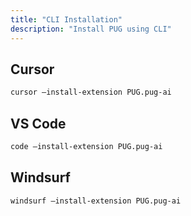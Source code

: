 ```yaml
---
title: "CLI Installation"
description: "Install PUG using CLI"
---
```


## Cursor
```bash
cursor —install-extension PUG.pug-ai
```

## VS Code
```bash
code —install-extension PUG.pug-ai
```

## Windsurf
```bash
windsurf —install-extension PUG.pug-ai
```
